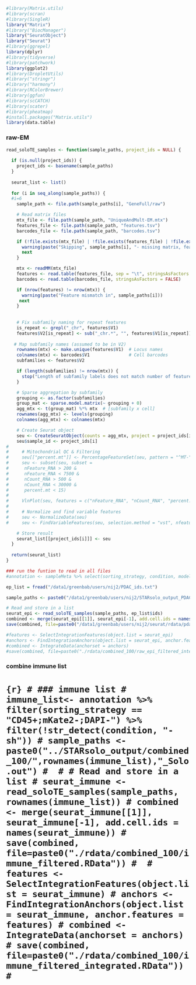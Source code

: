 ```r
#library(Matrix.utils)
#library(scran)
#library(SingleR)
library("Matrix")
#library("BiocManager")
library("SeuratObject") 
library("Seurat")
#library(ggrepel)
library(dplyr)
#library(tidyverse)
#library(patchwork)
library(ggplot2)
#library(DropletUtils)
#library("stringr")
#library("harmony")
#library(RColorBrewer)
#library(ggfun)
#library(scCATCH)
#library(scater)
#library(pheatmap)
#install.packages("Matrix.utils")
library(data.table)
```

### raw-EM
```r

read_soloTE_samples <- function(sample_paths, project_ids = NULL) {
 
  if (is.null(project_ids)) {
    project_ids <- basename(sample_paths)
  }
  
  seurat_list <- list()
  
  for (i in seq_along(sample_paths)) {
  #i=6
    sample_path <- file.path(sample_paths[i], "GeneFull/raw")

    # Read matrix files
    mtx_file <- file.path(sample_path, "UniqueAndMult-EM.mtx")
    features_file <- file.path(sample_path, "features.tsv")
    barcodes_file <- file.path(sample_path, "barcodes.tsv")

    if (!file.exists(mtx_file) | !file.exists(features_file) | !file.exists(barcodes_file)) {
      warning(paste("Skipping", sample_paths[i], "- missing matrix, features, or barcodes file."))
      next
    }

    mtx <- readMM(mtx_file)
    features <- read.table(features_file, sep = "\t", stringsAsFactors = FALSE, fill = TRUE)
    barcodes <- read.table(barcodes_file, stringsAsFactors = FALSE)

    if (nrow(features) != nrow(mtx)) {
      warning(paste("Feature mismatch in", sample_paths[i]))
     next
    }
    
    
    # Fix subfamily naming for repeat features
    is_repeat <- grepl("_chr", features$V1)
    features$V2[is_repeat] <- sub("_chr.*", "", features$V1[is_repeat])
    
   # Map subfamily names (assumed to be in V2)
    rownames(mtx) <- make.unique(features$V1)  # Locus names
    colnames(mtx) <- barcodes$V1               # Cell barcodes
    subfamilies <- features$V2

    if (length(subfamilies) != nrow(mtx)) {
      stop("Length of subfamily labels does not match number of features.")
    }

    # Sparse aggregation by subfamily
    grouping <- as.factor(subfamilies)
    group_mat <- sparse.model.matrix(~ grouping + 0)
    agg_mtx <- t(group_mat) %*% mtx  # [subfamily x cell]
    rownames(agg_mtx) <- levels(grouping)
    colnames(agg_mtx) <- colnames(mtx)

    # Create Seurat object
    seu <- CreateSeuratObject(counts = agg_mtx, project = project_ids[i])
    seu$sample_id <- project_ids[i]
# 
#     # Mitochondrial QC & Filtering
#     seu[["percent.mt"]] <- PercentageFeatureSet(seu, pattern = "^MT-")
#     seu <- subset(seu, subset =
#      nFeature_RNA > 200 & 
#      nFeature_RNA < 7500 &
#      nCount_RNA > 500 &
#      nCount_RNA < 30000 &
#      percent.mt < 15)
# 
#     VlnPlot(seu, features = c("nFeature_RNA", "nCount_RNA", "percent.mt"), ncol = 4) + NoLegend()
# 
#     # Normalize and find variable features
#     seu <- NormalizeData(seu)
#     seu <- FindVariableFeatures(seu, selection.method = "vst", nfeatures = 2000)

    # Store result
    seurat_list[[project_ids[i]]] <- seu
  }
  
  return(seurat_list)
}

### run the funtion to read in all files
#annotation <- sampleMeta %>% select(sorting_strategy, condition, model, treatment)

ep_list = fread("/data1/greenbab/users/nij2/PDAC_ids.txt")

sample_paths <- paste0("/data1/greenbab/users/nij2/STARsolo_output_PDAC_GeneFull/",ep_list$ids,"_Solo.out")

```

```r
# Read and store in a list
seurat_epi <- read_soloTE_samples(sample_paths, ep_list$ids)
combined <- merge(seurat_epi[[1]], seurat_epi[-1], add.cell.ids = names(seurat_epi))
save(combined, file=paste0("/data1/greenbab/users/nij2/seurat/rdata/pdac/combined_seurat_GeneFullAggregated_Raw.RData"))

#features <- SelectIntegrationFeatures(object.list = seurat_epi)
#anchors <- FindIntegrationAnchors(object.list = seurat_epi, anchor.features = features)
#combined <- IntegrateData(anchorset = anchors)
#save(combined, file=paste0("./rdata/combined_100/raw_epi_filtered_integrated.RData"))
```

### combine immune list
# ```{r}
# ### immune list
# immune_list<- annotation %>% filter(sorting_strategy == "CD45+;mKate2-;DAPI-") %>% filter(!str_detect(condition, "-sh"))
# sample_paths <- paste0("../STARsolo_output/combined_100/",rownames(immune_list),"_Solo.out")
# 
# # Read and store in a list
# seurat_immune <- read_soloTE_samples(sample_paths, rownames(immune_list))
# combined <- merge(seurat_immune[[1]], seurat_immune[-1], add.cell.ids = names(seurat_immune))
# save(combined, file=paste0("./rdata/combined_100/immune_filtered.RData"))
# 
# features <- SelectIntegrationFeatures(object.list = seurat_immune)
# anchors <- FindIntegrationAnchors(object.list = seurat_immune, anchor.features = features)
# combined <- IntegrateData(anchorset = anchors)
# save(combined, file=paste0("./rdata/combined_100/immune_filtered_integrated.RData"))
# ```
